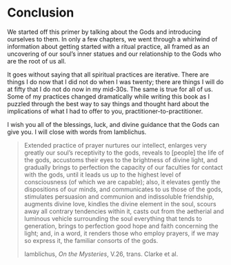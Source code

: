 # Conclusion

We started off this primer by talking about the Gods and introducing ourselves to them. In only a few chapters, we went through a whirlwind of information about getting started with a ritual practice, all framed as an uncovering of our soul’s inner statues and our relationship to the Gods who are the root of us all.

It goes without saying that all spiritual practices are iterative. There are things I do now that I did not do when I was twenty; there are things I will do at fifty that I do not do now in my mid-30s. The same is true for all of us. Some of my practices changed dramatically while writing this book as I puzzled through the best way to say things and thought hard about the implications of what I had to offer to you, practitioner-to-practitioner.

I wish you all of the blessings, luck, and divine guidance that the Gods can give you. I will close with words from Iamblichus.

> Extended practice of prayer nurtures our intellect, enlarges very greatly our soul's receptivity to the gods, reveals to [people] the life of the gods, accustoms their eyes to the brightness of divine light, and gradually brings to perfection the capacity of our faculties for contact with the gods, until it leads us up to the highest level of consciousness (of which we are capable); also, it elevates gently the dispositions of our minds, and communicates to us those of the gods, stimulates persuasion and communion and indissoluble friendship, augments divine love, kindles the divine element in the soul, scours away all contrary tendencies within it, casts out from the aetherial and luminous vehicle surrounding the soul everything that tends to generation, brings to perfection good hope and faith concerning the light; and, in a word, it renders those who employ prayers, if we may so express it, the familiar consorts of the gods.
>
>Iamblichus, *On the Mysteries*, V.26, trans. Clarke et al.


